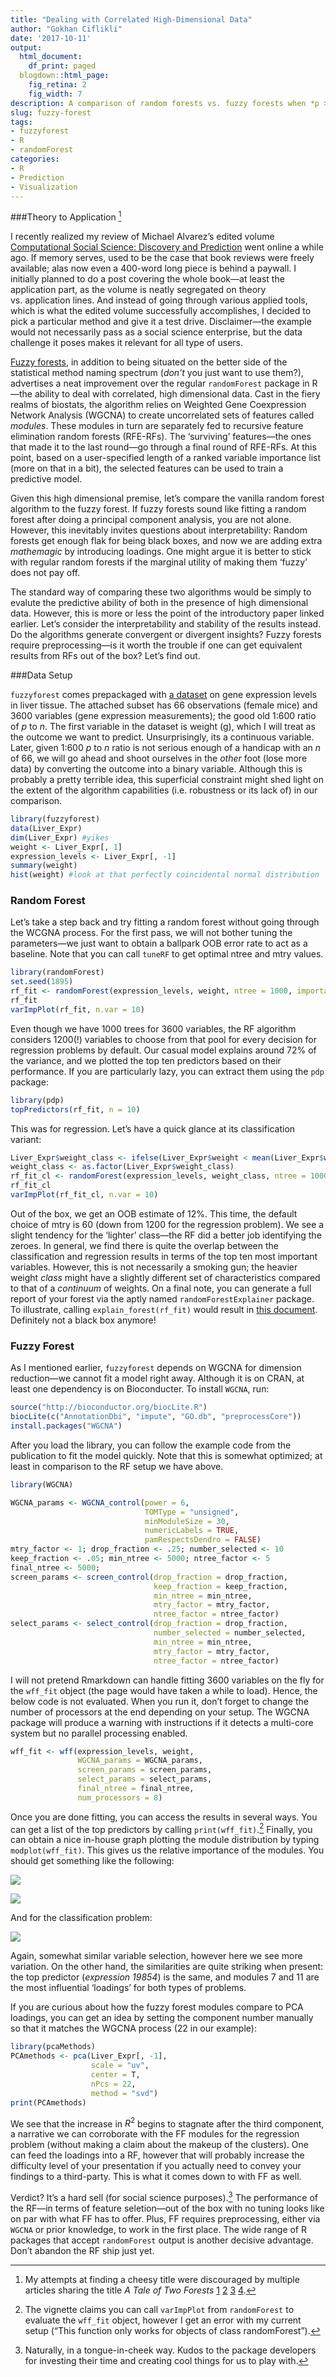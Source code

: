```yaml
---
title: "Dealing with Correlated High-Dimensional Data"
author: "Gokhan Ciflikli"
date: '2017-10-11'
output:
  html_document:
    df_print: paged
  blogdown::html_page:
    fig_retina: 2
    fig_width: 7
description: A comparison of random forests vs. fuzzy forests when *p >> n*.
slug: fuzzy-forest
tags:
- fuzzyforest
- R
- randomForest
categories:
- R
- Prediction
- Visualization
---
```


###Theory to Application [^1]

I recently realized my review of Michael Alvarez's edited volume [Computational Social Science: Discovery and Prediction](http://journals.sagepub.com/doi/abs/10.1177/1478929917712143) went online a while ago. If memory serves, used to be the case that book reviews were freely available; alas now even a 400-word long piece is behind a paywall. I initially planned to do a post covering the whole book---at least the application part, as the volume is neatly segregated on theory vs. application lines. And instead of going through various applied tools, which is what the edited volume successfully accomplishes, I decided to pick a particular method and give it a test drive. Disclaimer---the example would not necessarily pass as a social science enterprise, but the data challenge it poses makes it relevant for all type of users.

[Fuzzy forests](http://escholarship.org/uc/item/55h4h0w7), in addition to being situated on the better side of the statistical method naming spectrum (*don't* you just want to use them?), advertises a neat improvement over the regular `randomForest` package in R---the ability to deal with correlated, high dimensional data. Cast in the fiery realms of biostats, the algorithm relies on Weighted Gene Coexpression Network Analysis (WGCNA) to create uncorrelated sets of features called *modules*. These modules in turn are separately fed to recursive feature elimination random forests (RFE-RFs). The 'surviving' features---the ones that made it to the last round---go through a final round of RFE-RFs. At this point, based on a user-specified length of a ranked variable importance list (more on that in a bit), the selected features can be used to train a predictive model.

Given this high dimensional premise, let's compare the vanilla random forest algorithm to the fuzzy forest. If fuzzy forests sound like fitting a random forest after doing a principal component analysis, you are not alone. However, this inevitably invites questions about interpretability: Random forests get enough flak for being black boxes, and now we are adding extra *mathemagic* by introducing loadings. One might argue it is better to stick with regular random forests if the marginal utility of making them 'fuzzy' does not pay off.

The standard way of comparing these two algorithms would be simply to evalute the predictive ability of both in the presence of high dimensional data. However, this is more or less the point of the introductory paper linked earlier. Let's consider the interpretability and stability of the results instead. Do the algorithms generate convergent or divergent insights? Fuzzy forests require preprocessing---is it worth the trouble if one can get equivalent results from RFs out of the box? Let's find out.

###Data Setup

`fuzzyforest` comes prepackaged with [a dataset](https://labs.genetics.ucla.edu/horvath/CoexpressionNetwork/Rpackages/WGCNA/Tutorials/) on gene expression levels in liver tissue. The attached subset has 66 observations (female mice) and 3600 variables (gene expression measurements); the good old 1:600 ratio of *p* to *n*. The first variable in the dataset is weight (g), which I will treat as the outcome we want to predict. Unsurprisingly, its a continuous variable. Later, given 1:600 *p* to *n* ratio is not serious enough of a handicap with an *n* of 66, we will go ahead and shoot ourselves in the *other* foot (lose more data) by converting the outcome into a binary variable. Although this is probably a pretty terrible idea, this superficial constraint might shed light on the extent of the algorithm capabilities (i.e. robustness or its lack of) in our comparison.

```r
library(fuzzyforest)
data(Liver_Expr)
dim(Liver_Expr) #yikes
weight <- Liver_Expr[, 1]
expression_levels <- Liver_Expr[, -1]
summary(weight)
hist(weight) #look at that perfectly coincidental normal distribution
```


### Random Forest

Let's take a step back and try fitting a random forest without going through the WCGNA process. For the first pass, we will not bother tuning the parameters---we just want to obtain a ballpark OOB error rate to act as a baseline. Note that you can call `tuneRF` to get optimal ntree and mtry values.

```r
library(randomForest)
set.seed(1895)
rf_fit <- randomForest(expression_levels, weight, ntree = 1000, importance = TRUE)
rf_fit
varImpPlot(rf_fit, n.var = 10)
```

Even though we have 1000 trees for 3600 variables, the RF algorithm considers 1200(!) variables to choose from that pool for every decision for regression problems by default. Our casual model explains around 72% of the variance, and we plotted the top ten predictors based on their performance. If you are particularly lazy, you can extract them using the `pdp` package:

```r
library(pdp)
topPredictors(rf_fit, n = 10)
```

This was for regression. Let's have a quick glance at its classification variant:

```r
Liver_Expr$weight_class <- ifelse(Liver_Expr$weight < mean(Liver_Expr$weight), 0, 1)
weight_class <- as.factor(Liver_Expr$weight_class)
rf_fit_cl <- randomForest(expression_levels, weight_class, ntree = 1000, importance = TRUE)
rf_fit_cl
varImpPlot(rf_fit_cl, n.var = 10)
```

Out of the box, we get an OOB estimate of 12%. This time, the default choice of mtry is 60 (down from 1200 for the regression problem). We see a slight tendency for the 'lighter' class---the RF did a better job identifying the zeroes. In general, we find there is quite the overlap between the classification and regression results in terms of the top ten most important variables. However, this is not necessarily a smoking gun; the heavier weight *class* might have a slightly different set of characteristics compared to that of a *continuum* of weights. On a final note, you can generate a full report of your forest via the aptly named `randomForestExplainer` package. To illustrate, calling `explain_forest(rf_fit)` would result in [this document](\post\2017-10-11-fuzzy-forest_files\figure-html\forest.html). Definitely not a black box anymore!

### Fuzzy Forest

As I mentioned earlier, `fuzzyforest` depends on WGCNA for dimension reduction---we cannot fit a model right away. Although it is on CRAN, at least one dependency is on Bioconducter. To install `WGCNA`, run:

```r
source("http://bioconductor.org/biocLite.R")
biocLite(c("AnnotationDbi", "impute", "GO.db", "preprocessCore"))
install.packages("WGCNA")
```

After you load the library, you can follow the example code from the publication to fit the model quickly. Note that this is somewhat optimized; at least in comparison to the RF setup we have above.

```r
library(WGCNA)
```

```r
WGCNA_params <- WGCNA_control(power = 6, 
                              TOMType = "unsigned", 
                              minModuleSize = 30,
                              numericLabels = TRUE, 
                              pamRespectsDendro = FALSE)
mtry_factor <- 1; drop_fraction <- .25; number_selected <- 10
keep_fraction <- .05; min_ntree <- 5000; ntree_factor <- 5
final_ntree <- 5000;
screen_params <- screen_control(drop_fraction = drop_fraction,
                                keep_fraction = keep_fraction,
                                min_ntree = min_ntree,
                                mtry_factor = mtry_factor,
                                ntree_factor = ntree_factor)
select_params <- select_control(drop_fraction = drop_fraction,
                                number_selected = number_selected,
                                min_ntree = min_ntree,
                                mtry_factor = mtry_factor,
                                ntree_factor = ntree_factor)
```

I will not pretend Rmarkdown can handle fitting 3600 variables on the fly for the `wff_fit` object (the page would have taken a while to load). Hence, the below code is not evaluated. When you run it, don't forget to change the number of processors at the end depending on your setup. The WGCNA package will produce a warning with instructions if it detects a multi-core system but no parallel processing enabled.

```r
wff_fit <- wff(expression_levels, weight,
               WGCNA_params = WGCNA_params,
               screen_params = screen_params,
               select_params = select_params,
               final_ntree = final_ntree,
               num_processors = 8)
```

Once you are done fitting, you can access the results in several ways. You can get a list of the top predictors by calling `print(wff_fit)`.[^2] Finally, you can obtain a nice in-house graph plotting the module distribution by typing `modplot(wff_fit)`. This gives us the relative importance of the modules. You should get something like the following:

![](/img/module.png)

![](/img/varimp.png)

And for the classification problem:

![](/img/varimp2.png)

Again, somewhat similar variable selection, however here we see more variation. On the other hand, the similarities are quite striking when present: the top predictor (*expression 19854*) is the same, and modules 7 and 11 are the most influential 'loadings' for both types of problems.

If you are curious about how the fuzzy forest modules compare to PCA loadings, you can get an idea by setting the component number manually so that it matches the WGCNA process (22 in our example):

```r
library(pcaMethods)
PCAmethods <- pca(Liver_Expr[, -1],
                  scale = "uv",
                  center = T,
                  nPcs = 22,
                  method = "svd")
print(PCAmethods)
```

We see that the increase in $R^2$ begins to stagnate after the third component, a narrative we can corroborate with the FF modules for the regression problem (without making a claim about the makeup of the clusters). One can feed the loadings into a RF, however that will probably increase the difficulty level of your presentation if you actually need to convey your findings to a third-party. This is what it comes down to with FF as well.

Verdict? It's a hard sell (for social science purposes).[^3] The performance of the RF---in terms of feature seletion---out of the box with no tuning looks like on par with what FF has to offer. Plus, FF requires preprocessing, either via `WGCNA` or prior knowledge, to work in the first place. The wide range of R packages that accept `randomForest` output is another decisive advantage. Don't abandon the RF ship just yet.

[^1]: My attempts at finding a cheesy title were discouraged by multiple articles sharing the title *A Tale of Two Forests* [1](https://www.jstor.org/stable/3034035?seq=1#page_scan_tab_contents) [2](http://agris.fao.org/agris-search/search.do?recordID=US201600103710) [3](http://journals.plos.org/plosone/article?id=10.1371/journal.pone.0085993) [4](https://ehp.niehs.nih.gov/121-a78/).
[^2]: The vignette claims you can call `varImpPlot` from `randomForest` to evaluate the `wff_fit` object, however I get an error with my current setup ("This function only works for objects of class randomForest").
[^3]: Naturally, in a tongue-in-cheek way. Kudos to the package developers for investing their time and creating cool things for us to play with.